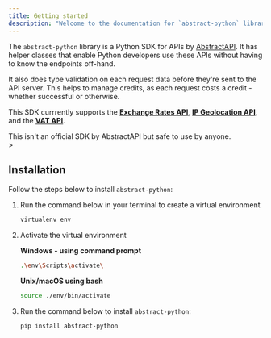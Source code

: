 ```yaml
---
title: Getting started
description: "Welcome to the documentation for `abstract-python` library"
---
```



The `abstract-python` library is a Python SDK for APIs by [AbstractAPI](https://www.abstractapi.com/). It has helper classes
that enable Python developers use these APIs without having to know the endpoints off-hand.

It also does type validation on each request data before they're sent to the API server. This helps to manage credits, as each request costs a credit -
whether successful or otherwise.

This SDK currrently supports the **[Exchange Rates API](https://docs.abstractapi.com/exchange-rates)**,
**[IP Geolocation API](https://docs.abstractapi.com/ip-geolocation)**, and the **[VAT API](https://docs.abstractapi.com/vat-validation)**.

<Aside>
  This isn't an official SDK by AbstractAPI but safe to use by anyone.
</Aside>
>

## Installation

Follow the steps below to install `abstract-python`:

<Steps>

1. Run the command below in your terminal to create a virtual environment

   ```bash
   virtualenv env
   ```

2. Activate the virtual environment

   **Windows - using command prompt**

   ```bash
   .\env\Scripts\activate\
   ```

   **Unix/macOS using bash**

   ```bash
   source ./env/bin/activate
   ```

3. Run the command below to install `abstract-python`:

   ```bash
   pip install abstract-python
   ```

</Steps>
